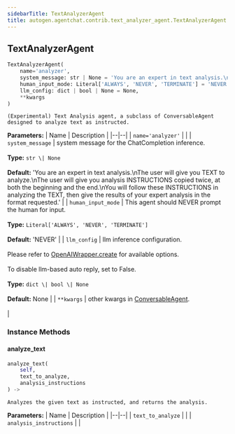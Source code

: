 ```yaml
---
sidebarTitle: TextAnalyzerAgent
title: autogen.agentchat.contrib.text_analyzer_agent.TextAnalyzerAgent
---
```

<h2 id="autogen.agentchat.contrib.text_analyzer_agent.TextAnalyzerAgent" class="doc doc-heading">
    <code class="doc-symbol doc-symbol-heading doc-symbol-class"></code>
    <span class="doc doc-object-name doc-class-name">TextAnalyzerAgent</span>
</h2>

```python
TextAnalyzerAgent(
    name='analyzer',
    system_message: str | None = 'You are an expert in text analysis.\nThe user will give you TEXT to analyze.\nThe user will give you analysis INSTRUCTIONS copied twice, at both the beginning and the end.\nYou will follow these INSTRUCTIONS in analyzing the TEXT, then give the results of your expert analysis in the format requested.',
    human_input_mode: Literal['ALWAYS', 'NEVER', 'TERMINATE'] = 'NEVER',
    llm_config: dict | bool | None = None,
    **kwargs
)
```

    (Experimental) Text Analysis agent, a subclass of ConversableAgent designed to analyze text as instructed.

<b>Parameters:</b>
| Name | Description |
|--|--|
| `name='analyzer'` |  |
| `system_message` | system message for the ChatCompletion inference.<br/><br/>**Type:** `str \| None`<br/><br/>**Default:** 'You are an expert in text analysis.\nThe user will give you TEXT to analyze.\nThe user will give you analysis INSTRUCTIONS copied twice, at both the beginning and the end.\nYou will follow these INSTRUCTIONS in analyzing the TEXT, then give the results of your expert analysis in the format requested.' |
| `human_input_mode` | This agent should NEVER prompt the human for input.<br/><br/>**Type:** `Literal['ALWAYS', 'NEVER', 'TERMINATE']`<br/><br/>**Default:** 'NEVER' |
| `llm_config` | llm inference configuration.<br/><br/>Please refer to [OpenAIWrapper.create](/reference/autogen/OpenAIWrapper#create) for available options.<br/><br/>To disable llm-based auto reply, set to False.<br/><br/>**Type:** `dict \| bool \| None`<br/><br/>**Default:** None |
| `**kwargs` | other kwargs in [ConversableAgent](../conversable_agent#init).<br/><br/> |

### Instance Methods

<code class="doc-symbol doc-symbol-heading doc-symbol-method"></code>
#### analyze_text

```python
analyze_text(
    self,
    text_to_analyze,
    analysis_instructions
) -> 
```

    Analyzes the given text as instructed, and returns the analysis.

<b>Parameters:</b>
| Name | Description |
|--|--|
| `text_to_analyze` |  |
| `analysis_instructions` |  |

<br />